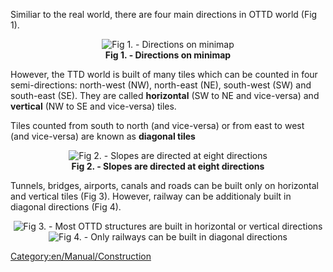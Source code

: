 [[Category:en/Manual/Construction]]

Similiar to the real world, there are four main directions in OTTD world (Fig 1).
<center>[[File:en/Development/Directions on map.png|center|frame|'''Fig 1. - Directions on minimap''']]</center>

However, the TTD world is built of many tiles which can be counted in four semi-directions: north-west (NW), north-east (NE), south-west (SW) and south-east (SE). They are called '''horizontal''' (SW to NE and vice-versa) and '''vertical''' (NW to SE and vice-versa) tiles.

Tiles counted from south to north (and vice-versa) or from east to west (and vice-versa) are known as '''diagonal tiles'''

<center>[[File:en/Development/Directions on hill.png|center|frame|'''Fig 2. - Slopes are directed at eight directions''']]</center>


Tunnels, bridges, airports, canals and roads can be built only on horizontal and vertical tiles (Fig 3). However, railway can be additionaly built in diagonal directions (Fig 4).
<center>[[File:en/Development/Basic directions tracks.png|center|frame|'''Fig 3. - Most OTTD structures are built in horizontal or vertical directions''']]
[[File:en/Development/Geo directions tracks.png|center|frame|'''Fig 4. - Only railways can be built in diagonal directions''']]</center>